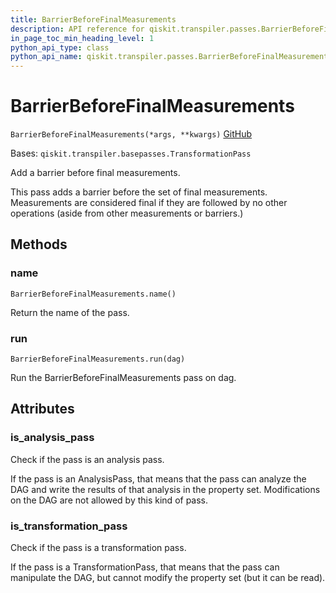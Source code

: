 ```yaml
---
title: BarrierBeforeFinalMeasurements
description: API reference for qiskit.transpiler.passes.BarrierBeforeFinalMeasurements
in_page_toc_min_heading_level: 1
python_api_type: class
python_api_name: qiskit.transpiler.passes.BarrierBeforeFinalMeasurements
---
```


# BarrierBeforeFinalMeasurements

<span id="qiskit.transpiler.passes.BarrierBeforeFinalMeasurements" />

`BarrierBeforeFinalMeasurements(*args, **kwargs)` [GitHub](https://github.com/qiskit/qiskit/tree/stable/0.19/qiskit/transpiler/passes/utils/barrier_before_final_measurements.py "view source code")

Bases: `qiskit.transpiler.basepasses.TransformationPass`

Add a barrier before final measurements.

This pass adds a barrier before the set of final measurements. Measurements are considered final if they are followed by no other operations (aside from other measurements or barriers.)

## Methods

### name

<span id="qiskit.transpiler.passes.BarrierBeforeFinalMeasurements.name" />

`BarrierBeforeFinalMeasurements.name()`

Return the name of the pass.

### run

<span id="qiskit.transpiler.passes.BarrierBeforeFinalMeasurements.run" />

`BarrierBeforeFinalMeasurements.run(dag)`

Run the BarrierBeforeFinalMeasurements pass on dag.

## Attributes

<span id="qiskit.transpiler.passes.BarrierBeforeFinalMeasurements.is_analysis_pass" />

### is\_analysis\_pass

Check if the pass is an analysis pass.

If the pass is an AnalysisPass, that means that the pass can analyze the DAG and write the results of that analysis in the property set. Modifications on the DAG are not allowed by this kind of pass.

<span id="qiskit.transpiler.passes.BarrierBeforeFinalMeasurements.is_transformation_pass" />

### is\_transformation\_pass

Check if the pass is a transformation pass.

If the pass is a TransformationPass, that means that the pass can manipulate the DAG, but cannot modify the property set (but it can be read).

